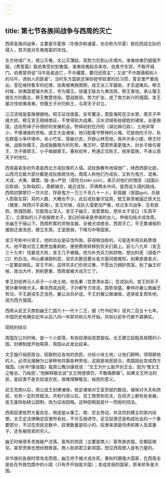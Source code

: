 ```yaml
---
---
---
```

title: 第七节各族间战争与西周的灭亡
---



西周各族间战争，主要是华夏族（华族亦称诸夏，也合称为华夏）抵抗西戎北狄的侵入，其次是对东夷南蛮的攻伐。

东方地域广大，周公灭奄，太公灭蒲姑，周势力仅到山东境内，淮夷徐夷仍倔强不服。《费誓篇》载伯禽受封到鲁国，淮夷徐夷起兵来攻，伯禽守东郊，不敢开城门。伯禽誓师说“马牛臣妾逃亡，不许藏匿，要归还原主”；又说“不许跳墙偷别人的马牛，诱别人的臣妾”。当时东方国家还保存抢夺奴隶的旧习惯，誓言里严重指出，意在维持鲁军的纪律。伯禽被夷族围困，成王派三军援助，才击退夷兵。穆王时候，徐夷国君强大称王，号为偃王。徐僵王联合九夷伐周，穆王害怕，承认偃王做东方的霸主。穆王教楚伐徐。楚战胜徐，势力扩张，成了南方新兴的强国。宣王屡次伐徐夷淮夷，但偃王子孙仍称王，与周天子对立。

江汉流域是蛮族根据地。昭王征伐南蛮，全军覆没，君臣淹死在汉水里，周天子声威大损。穆王宣王相继南征，不曾得到大战果。汉水流域有些姬姓的诸侯，全是弱国，这给熊绎子孙很好的发展机会。熊绎初封在丹阳（湖北秭归县），土地非常小，不够诸侯的资格，成王大会诸侯，他只配看守祭神的火堆。可是他的子孙，处在群蛮斗争环境中，坐小竹车，穿破烂衣，开辟山林荒地，吞并许多小国，穆王时候，战胜徐偃王，造成独霸南方的形势。夷王时，楚君熊渠更强大，封长子做句亶王、次子做鄂王、小子做越章王。春秋初年，熊通正式称王，统率蛮族，不承认周天子的地位。

西周最紧急的外患是西北方戎狄族的入侵。戎狄族散布地域很广，陕西西部北部，山西河北极大部分都是戎狄族居住地。商周人称他们为戎狄，又称为鬼方、混夷、犬戎、犬夷、獯鬻、独-虫+严狁（音险允xiǎn yǔn），表示对他们的憎恶（战国以后称胡，又称匈奴）。周都镐京，接近戎狄，汧渭两水中间，是西戎入侵的路线。西周初期曾打一次大仗，俘获鬼方一万三千另八十一人，斩首馘（音国guó。杀敌人割取左耳）耳的人数，大概也不少。此后戎狄屡次寇周，懿王甚至被逼迁居犬丘（槐里，陕西兴平县南）。宣王时候，戎狄入侵更加严重，经过多次战争，互有胜败，筑城防御，仅能阻止深入。宣王子幽王，宠爱褒姒，想杀太子宜臼（东周平王），立褒姒的儿子伯服做太子。宜臼的母亲是申侯的女儿，申侯勾结犬戎攻周，杀幽王于骊山下。西周积累的货物宝器，全被犬戎掳去，西周灭亡。平王靠诸侯的援助迁居洛邑，建立东周，王室衰弱，下降为中等国家。

宣王号称中兴贤王，他的功业是征伐外族，获得相当胜利，可是连年用兵耗费很大。他不敢对百工商贾加重剥削，便把费用转移到农夫们肩上。前七八九年（宣王三十九年）伐姜戎大败，宣王几乎被擒。他为补充兵力和财物，想出料民（调查户口）的办法。仲山甫谏阻料民，说农夫数目要从各方面间接推知，如果直接查点，一定要起祸乱。宣王不听。这样农夫们负担过重，不愿出力拥护周室。到了幽王时候，政治大坏，剥削更重，西周就被犬戎灭亡了。

孝王封给养马人非子一小块土地，地名秦（甘肃清水县），在戎狄间。宣王封非子曾孙秦仲做大夫。秦攻西戎战死，子孙都专力攻戎，国势渐盛。秦仲孙襄公救幽王有功，平王避戎东迁洛邑，襄公派兵护送。平王封襄公做诸侯，逐渐收复周失地，成为西方强国。

西周从武王灭商到幽王亡国凡十一代十二王，据《竹书纪年》说共二百五十七年。中国历史有确实纪年从前八四一年即共和元年开始，共和以前年代都不甚确实。

简短的结论

周国在公刘时候，是一个小部落，有些奴隶给周君服役。太王建立起粗具规模的小国，封建制度开始萌芽，周国从此发达起来。

文王施行裕民政治，招致附近各地的庶民，分给小块土地，让他们耕种。领得耕地的人，必须无报酬为公家种地并服各种劳役。这就是裕民政治，周国因此变成西方强国。《尚书?康诰篇》载周公教训康叔说：“文王为什么能开创王业，因为‘惟文王之敬忌，乃裕民’。”他解释敬忌说“文王明德慎罚，不敢侮鳏寡”。如果文王所治的民，是奴隶不是农奴或农民，很难理解敬忌、裕民的意义。

武王克商以后，周公成王封建诸侯，规定诸侯对王室贡赋的数目。诸侯对大夫和庶民，也有一定的贡赋法。共和行政以后，百工商贾和农夫，在经济上都有些发展，宣王废除助耕公田制，改为征收田租。这种田租就是什一而税的彻法。

西周奴隶依然大量存在，用途是从事工、商、农业劳动，并且供封建主的家内役使。文王定法律确定奴隶所有权，不许互相诱夺，足见奴隶还是构成社会的一个重要部分，不过在庶民总数中，奴隶数量是较小的。奴隶来源是俘虏和罪人及其妻子，还有被掠卖的穷人。

幽王时候很多贵族破产流落，富有的庶民（主要是商人）穿贵族衣服，在朝廷做官。甚至贵族也想经商致富。商人助郑君立新郑国，想见西周商人是有力量的。

非华族的各族时常攻击西周，幽王终于被犬戎杀死。春秋时期强大国家，在西周全是处在外族包围中的小国（只有齐开始是大国）；变成贫弱的国家，原来却多是大国。